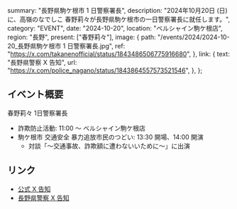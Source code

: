   summary: "長野県駒ケ根市 1 日警察署長",
  description:
    "2024年10月20日 (日) に、高嶺のなでしこ 春野莉々が長野県駒ケ根市の一日警察署長に就任します。",
  category: "EVENT",
  date: "2024-10-20",
  location: "ベルシャイン駒ケ根店",
  region: "長野",
  present: ["春野莉々"],
  image: {
    path: "/events/2024/2024-10-20_長野県駒ケ根市 1 日警察署長.jpg",
    ref: "https://x.com/takanenofficial/status/1843486506775916680",
  },
  link: {
    text: "長野県警察 X 告知",
    url: "https://x.com/police_nagano/status/1843864557573521546",
  },
};

## イベント概要

春野莉々 1日警察署長

- 詐欺防止活動: 11:00 ～ ベルシャイン駒ケ根店
- 駒ケ根市 交通安全 暴力追放市民のつどい: 13:30 開場、14:00 開演
  - 対談「～交通事故、詐欺額に遭わないいために～」に出演

## リンク

- [公式 X 告知](https://x.com/takanenofficial/status/1843486506775916680)
- [長野県警察 X 告知](https://x.com/police_nagano/status/1843864557573521546)
